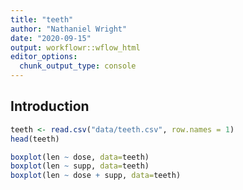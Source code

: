 ```yaml
---
title: "teeth"
author: "Nathaniel Wright"
date: "2020-09-15"
output: workflowr::wflow_html
editor_options:
  chunk_output_type: console
---
```


## Introduction

```r
teeth <- read.csv("data/teeth.csv", row.names = 1)
head(teeth)
```

```r
boxplot(len ~ dose, data=teeth)
boxplot(len ~ supp, data=teeth)
boxplot(len ~ dose + supp, data=teeth)
```

```r
```

